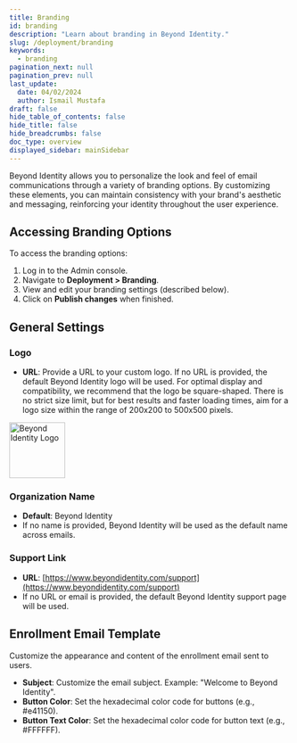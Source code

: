 ```yaml
---
title: Branding
id: branding
description: "Learn about branding in Beyond Identity."
slug: /deployment/branding
keywords:
  - branding
pagination_next: null
pagination_prev: null
last_update:
  date: 04/02/2024
  author: Ismail Mustafa
draft: false
hide_table_of_contents: false
hide_title: false
hide_breadcrumbs: false
doc_type: overview
displayed_sidebar: mainSidebar
---
```


Beyond Identity allows you to personalize the look and feel of email communications through a variety of branding options. By customizing these elements, you can maintain consistency with your brand's aesthetic and messaging, reinforcing your identity throughout the user experience.

## Accessing Branding Options

To access the branding options:

1. Log in to the Admin console.
2. Navigate to **Deployment > Branding**.
3. View and edit your branding settings (described below).
4. Click on **Publish changes** when finished.

## General Settings

### Logo

- **URL**: Provide a URL to your custom logo. If no URL is provided, the default Beyond Identity logo will be used. For optimal display and compatibility, we recommend that the logo be square-shaped. There is no strict size limit, but for best results and faster loading times, aim for a logo size within the range of 200x200 to 500x500 pixels.

<img src="https://byndid-public-assets.s3-us-west-2.amazonaws.com/logos/beyondidentity.png" alt="Beyond Identity Logo" width="100"/>

### Organization Name

- **Default**: Beyond Identity
- If no name is provided, Beyond Identity will be used as the default name across emails.

### Support Link

- **URL**: [https://www.beyondidentity.com/support](https://www.beyondidentity.com/support)
- If no URL or email is provided, the default Beyond Identity support page will be used.

## Enrollment Email Template

Customize the appearance and content of the enrollment email sent to users.

- **Subject**: Customize the email subject. Example: "Welcome to Beyond Identity".
- **Button Color**: Set the hexadecimal color code for buttons (e.g., #e41150).
- **Button Text Color**: Set the hexadecimal color code for button text (e.g., #FFFFFF).
